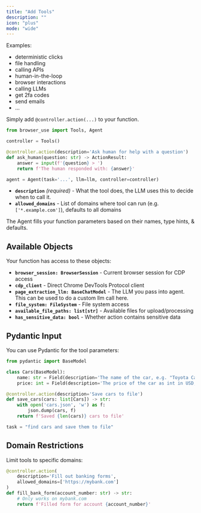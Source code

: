 ```yaml
---
title: "Add Tools"
description: ""
icon: "plus"
mode: "wide"
---
```



Examples:
- deterministic clicks
- file handling
- calling APIs
- human-in-the-loop
- browser interactions
- calling LLMs
- get 2fa codes
- send emails
- ...

Simply add `@controller.action(...)` to your function.

```python
from browser_use import Tools, Agent

controller = Tools()

@controller.action(description='Ask human for help with a question')
def ask_human(question: str) -> ActionResult:
    answer = input(f'{question} > ')
    return f'The human responded with: {answer}'
```

```python
agent = Agent(task='...', llm=llm, controller=controller)
```

- **`description`** *(required)* - What the tool does, the LLM uses this to decide when to call it.
- **`allowed_domains`** - List of domains where tool can run (e.g. `['*.example.com']`), defaults to all domains

The Agent fills your function parameters based on their names, type hints, & defaults.


## Available Objects

Your function has access to these objects:

- **`browser_session: BrowserSession`** - Current browser session for CDP access
- **`cdp_client`** - Direct Chrome DevTools Protocol client
- **`page_extraction_llm: BaseChatModel`** - The LLM you pass into agent. This can be used to do a custom llm call here.
- **`file_system: FileSystem`** - File system access
- **`available_file_paths: list[str]`** - Available files for upload/processing
- **`has_sensitive_data: bool`** - Whether action contains sensitive data

## Pydantic Input

You can use Pydantic for the tool parameters:

```python
from pydantic import BaseModel

class Cars(BaseModel):
    name: str = Field(description='The name of the car, e.g. "Toyota Camry"')
    price: int = Field(description='The price of the car as int in USD, e.g. 25000')

@controller.action(description='Save cars to file')
def save_cars(cars: list[Cars]) -> str:
    with open('cars.json', 'w') as f:
        json.dump(cars, f)
    return f'Saved {len(cars)} cars to file'

task = "find cars and save them to file"
```
## Domain Restrictions

Limit tools to specific domains:

```python
@controller.action(
    description='Fill out banking forms',
    allowed_domains=['https://mybank.com']
)
def fill_bank_form(account_number: str) -> str:
    # Only works on mybank.com
    return f'Filled form for account {account_number}'
```
